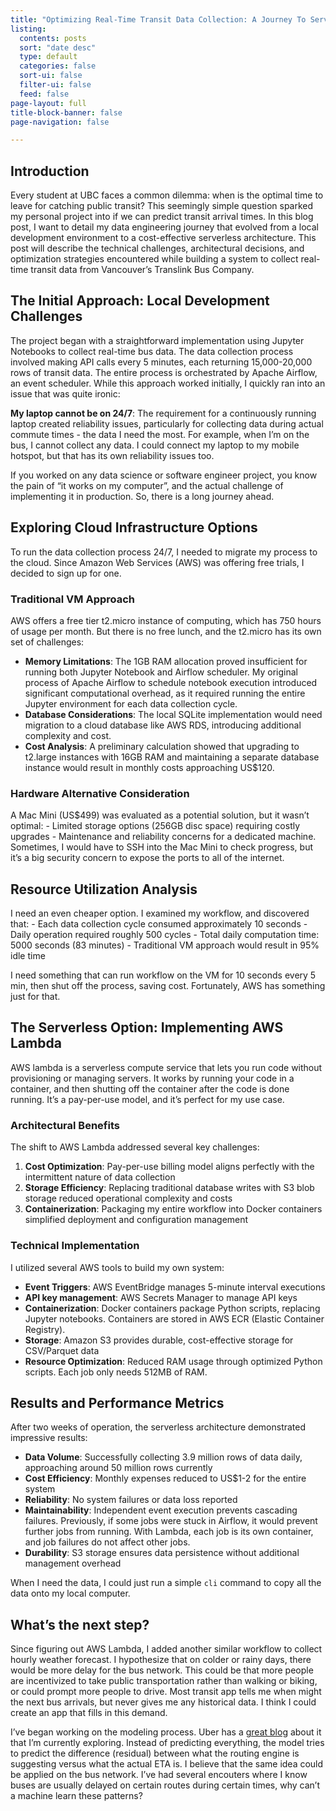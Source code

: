 ```yaml
---
title: "Optimizing Real-Time Transit Data Collection: A Journey To Serverless Architecture"
listing:
  contents: posts
  sort: "date desc"
  type: default
  categories: false
  sort-ui: false
  filter-ui: false
  feed: false
page-layout: full
title-block-banner: false
page-navigation: false

---
```

## Introduction
Every student at UBC faces a common dilemma: when is the optimal time to leave for catching public transit? This seemingly simple question sparked my personal project into if we can predict transit arrival times. In this blog post, I want to detail my data engineering journey that evolved from a local development environment to a cost-effective serverless architecture. This post will describe the technical challenges, architectural decisions, and optimization strategies encountered while building a system to collect real-time transit data from Vancouver's Translink Bus Company.

## The Initial Approach: Local Development Challenges
The project began with a straightforward implementation using Jupyter Notebooks to collect real-time bus data. The data collection process involved making API calls every 5 minutes, each returning 15,000-20,000 rows of transit data. The entire process is orchestrated by Apache Airflow, an event scheduler. While this approach worked initially, I quickly ran into an issue that was quite ironic:

**My laptop cannot be on 24/7**: The requirement for a continuously running laptop created reliability issues, particularly for collecting data during actual commute times - the data I need the most. For example, when I'm on the bus, I cannot collect any data. I could connect my laptop to my mobile hotspot, but that has its own reliability issues too.

If you worked on any data science or software engineer project, you know the pain of "it works on my computer", and the actual challenge of implementing it in production. So, there is a long journey ahead.

## Exploring Cloud Infrastructure Options

To run the data collection process 24/7, I needed to migrate my process to the cloud. Since Amazon Web Services (AWS) was offering free trials, I decided to sign up for one.

### Traditional VM Approach
AWS offers a free tier t2.micro instance of computing, which has 750 hours of usage per month. But there is no free lunch, and the t2.micro has its own set of challenges:

- **Memory Limitations**: The 1GB RAM allocation proved insufficient for running both Jupyter Notebook and Airflow scheduler. My original process of Apache Airflow to schedule notebook execution introduced significant computational overhead, as it required running the entire Jupyter environment for each data collection cycle.
- **Database Considerations**: The local SQLite implementation would need migration to a cloud database like AWS RDS, introducing additional complexity and cost.
- **Cost Analysis**: A preliminary calculation showed that upgrading to t2.large instances with 16GB RAM and maintaining a separate database instance would result in monthly costs approaching US$120.

### Hardware Alternative Consideration
A Mac Mini (US$499) was evaluated as a potential solution, but it wasn't optimal:
- Limited storage options (256GB disc space) requiring costly upgrades
- Maintenance and reliability concerns for a dedicated machine. Sometimes, I would have to SSH into the Mac Mini to check progress, but it's a big security concern to expose the ports to all of the internet.

## Resource Utilization Analysis
I need an even cheaper option. I examined my workflow, and discovered that:
- Each data collection cycle consumed approximately 10 seconds
- Daily operation required roughly 500 cycles
- Total daily computation time: 5000 seconds (83 minutes)
- Traditional VM approach would result in 95% idle time

I need something that can run workflow on the VM for 10 seconds every 5 min, then shut off the process, saving cost. Fortunately, AWS has something just for that.

## The Serverless Option: Implementing AWS Lambda

AWS lambda is a serverless compute service that lets you run code without provisioning or managing servers. It works by running your code in a container, and then shutting off the container after the code is done running. It's a pay-per-use model, and it's perfect for my use case. 

### Architectural Benefits
The shift to AWS Lambda addressed several key challenges:

1. **Cost Optimization**: Pay-per-use billing model aligns perfectly with the intermittent nature of data collection
2. **Storage Efficiency**: Replacing traditional database writes with S3 blob storage reduced operational complexity and costs
3. **Containerization**: Packaging my entire workflow into Docker containers simplified deployment and configuration management

### Technical Implementation
I utilized several AWS tools to build my own system:

- **Event Triggers**: AWS EventBridge manages 5-minute interval executions
- **API key management**: AWS Secrets Manager to manage API keys
- **Containerization**: Docker containers package Python scripts, replacing Jupyter notebooks. Containers are stored in AWS ECR (Elastic Container Registry).
- **Storage**: Amazon S3 provides durable, cost-effective storage for CSV/Parquet data
- **Resource Optimization**: Reduced RAM usage through optimized Python scripts. Each job only needs 512MB of RAM.

## Results and Performance Metrics

After two weeks of operation, the serverless architecture demonstrated impressive results:

- **Data Volume**: Successfully collecting 3.9 million rows of data daily, approaching around 50 million rows currently
- **Cost Efficiency**: Monthly expenses reduced to US$1-2 for the entire system
- **Reliability**: No system failures or data loss reported
- **Maintainability**: Independent event execution prevents cascading failures. Previously, if some jobs were stuck in Airflow, it would prevent further jobs from running. With Lambda, each job is its own container, and job failures do not affect other jobs.
- **Durability**: S3 storage ensures data persistence without additional management overhead

When I need the data, I could just run a simple `cli` command to copy all the data onto my local computer.


## What's the next step? 

Since figuring out AWS Lambda, I added another similar workflow to collect hourly weather forecast. I hypothesize that on colder or rainy days, there would be more delay for the bus network. This could be that more people are incentivized to take public transportation rather than walking or biking, or could prompt more people to drive. Most transit app tells me when might the next bus arrivals, but never gives me any historical data. I think I could create an app that fills in this demand.

I've began working on the modeling process. Uber has a [great blog](https://www.uber.com/en-CA/blog/deepeta-how-uber-predicts-arrival-times/) about it that I'm currently exploring. Instead of predicting everything, the model tries to predict the difference (residual) between what the routing engine is suggesting versus what the actual ETA is. I believe that the same idea could be applied on the bus network. I've had several encouters where I know buses are usually delayed on certain routes during certain times, why can't a machine learn these patterns? 




